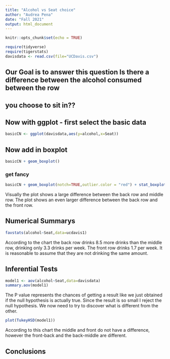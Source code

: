 ```yaml
---
title: "Alcohol vs Seat choice"
author: "Audrea Pena"
date: "Fall 2021"
output: html_document
---
```


```r
knitr::opts_chunk$set(echo = TRUE)
```

```r
require(tidyverse)
require(tigerstats)
davisdata <- read.csv(file="UCDavis.csv")
```
## Our Goal is to answer this question Is there a difference between the alcohol consumed between the row
## you choose to sit in??
  
## Now with ggplot - first select the basic data

```r
basicCN <- ggplot(davisdata,aes(y=alcohol,x=Seat))
```
## Now add in boxplot

```r
basicCN + geom_boxplot()
```
  
  
### get fancy  

```r
basicCN + geom_boxplot(notch=TRUE,outlier.color = "red") + stat_boxplot(geom ='errorbar') + labs(title="Fancy notch boxplot \n with 2 lines")
```

Visually the plot shows a large difference between the back row and middle row. The plot shows an even larger difference between the back row and the front row.

## Numerical Summarys 
```r
favstats(alcohol~Seat,data=ucdavis1)
```

 According to the chart the back row drinks 8.5 more drinks than the middle row, drinking only 3.3 drinks per week. The front row drinks 1.7 per week. It is reasonable to assume that they are not drinking the same amount.

## Inferential Tests
```r
model1 <- aov(alcohol~Seat,data=davisdata)
summary.aov(model1)
```
The P value represents the chances of getting a result like we just obtained if the null hypothesis is actually true. Since the result is so small I reject the null hypothesis. 
We now need to try to discover what is different from the other. 
```r
plot(TukeyHSD(model1))
```

According to this chart the middle and front do not have a difference, however the front-back and the back-middle are different.

## Conclusions


